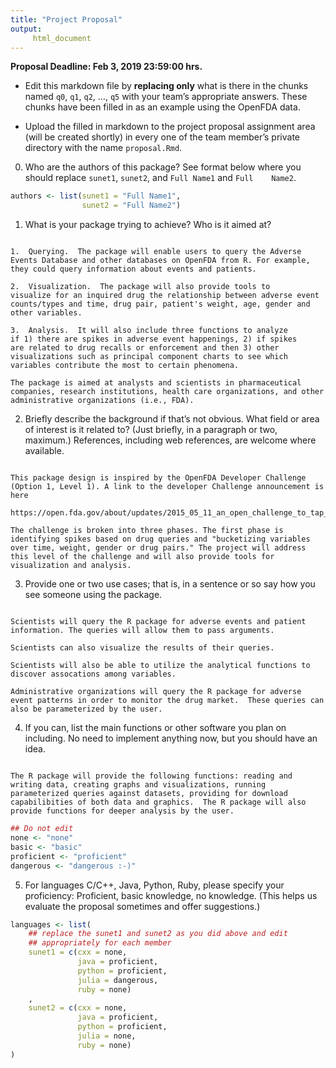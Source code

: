 ```yaml
---
title: "Project Proposal"
output:
     html_document
---
```


__Proposal Deadline: Feb 3, 2019 23:59:00 hrs.__

- Edit this markdown file by __replacing only__ what is there in the
chunks named `q0`, `q1`, `q2`, ..., `q5` with your team's appropriate
answers. These chunks have been filled in as an example using the
OpenFDA data.

- Upload the filled in markdown to the project proposal assignment
area (will be created shortly) in every one of the team member's
private directory with the name `proposal.Rmd`.

0. Who are the authors of this package? See format below where you
   should replace `sunet1`, `sunet2`, and `Full Name1` and `Full
   Name2`.

```r
authors <- list(sunet1 = "Full Name1",
                sunet2 = "Full Name2")
```

1. What is your package trying to achieve?  Who is it aimed at?

```q1

1.  Querying.  The package will enable users to query the Adverse
Events Database and other databases on OpenFDA from R. For example,
they could query information about events and patients.

2.  Visualization.  The package will also provide tools to
visualize for an inquired drug the relationship between adverse event
counts/types and time, drug pair, patient's weight, age, gender and
other variables.

3.  Analysis.  It will also include three functions to analyze
if 1) there are spikes in adverse event happenings, 2) if spikes
are related to drug recalls or enforcement and then 3) other
visualizations such as principal component charts to see which
variables contribute the most to certain phenomena.

The package is aimed at analysts and scientists in pharmaceutical
companies, research institutions, health care organizations, and other
administrative organizations (i.e., FDA).

```

2. Briefly describe the background if that's not obvious.  What field
   or area of interest is it related to?  (Just briefly, in a paragraph
   or two, maximum.) References, including web references, are welcome
   where available.

```q2

This package design is inspired by the OpenFDA Developer Challenge
(Option 1, Level 1). A link to the developer Challenge announcement is
here

https://open.fda.gov/about/updates/2015_05_11_an_open_challenge_to_tap_public_data/

The challenge is broken into three phases. The first phase is
identifying spikes based on drug queries and "bucketizing variables
over time, weight, gender or drug pairs." The project will address
this level of the challenge and will also provide tools for
visualization and analysis.

```

3. Provide one or two use cases; that is, in a sentence or so say how
   you see someone using the package.

```q3

Scientists will query the R package for adverse events and patient
information. The queries will allow them to pass arguments.

Scientists can also visualize the results of their queries.

Scientists will also be able to utilize the analytical functions to
discover assocations among variables.

Administrative organizations will query the R package for adverse
event patterns in order to monitor the drug market.  These queries can
also be parameterized by the user.

```

4. If you can, list the main functions or other software you plan on
   including.  No need to implement anything now, but you should have
   an idea.

```q4

The R package will provide the following functions: reading and
writing data, creating graphs and visualizations, running
parameterized queries against datasets, providing for download
capabilibities of both data and graphics.  The R package will also
provide functions for deeper analysis by the user.

```

```r
## Do not edit
none <- "none"
basic <- "basic"
proficient <- "proficient"
dangerous <- "dangerous :-)"
```

5. For languages C/C++, Java, Python, Ruby, please specify your
   proficiency: Proficient, basic knowledge, no knowledge.  (This
   helps us evaluate the proposal sometimes and offer suggestions.)

```r
languages <- list(
    ## replace the sunet1 and sunet2 as you did above and edit
    ## appropriately for each member
    sunet1 = c(cxx = none,
               java = proficient,
               python = proficient,
               julia = dangerous, 
               ruby = none)
    ,
    sunet2 = c(cxx = none,
               java = proficient,
               python = proficient,
               julia = none,                
               ruby = none)
)
```








